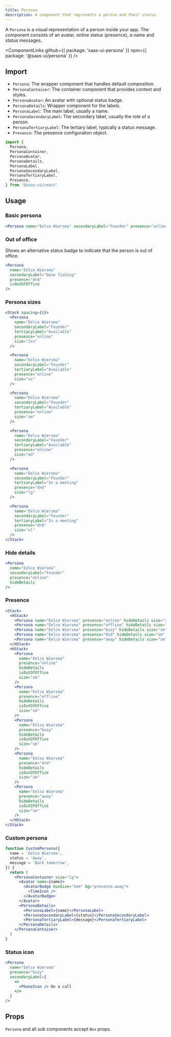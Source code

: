 ```yaml
---
title: Persona
description: A component that represents a person and their status.
---
```


A `Persona` is a visual representation of a person inside your app.
The component consists of an avatar, online status (presence), a name and status messages.

<ComponentLinks
  github={{ package: 'saas-ui-persona' }}
  npm={{ package: '@saas-ui/persona' }}
/>

## Import

- `Persona`: The wrapper component that handles default composition.
- `PersonaContainer`: The container component that provides context and styles.
- `PersonaAvatar`: An avatar with optional status badge.
- `PersonaDetails`: Wrapper component for the labels.
- `PersonaLabel`: The main label, usually a name.
- `PersonaSecondaryLabel`: The secondary label, usually the role of a person.
- `PersonaTertiaryLabel`: The tertiary label, typically a status message.
- `Presence`: The presence configuration object.

```ts
import {
  Persona,
  PersonaContainer,
  PersonaAvatar,
  PersonaDetails,
  PersonaLabel,
  PersonaSecondaryLabel,
  PersonaTertiaryLabel,
  Presence,
} from '@saas-ui/react'
```

## Usage

### Basic persona

```jsx
<Persona name="Eelco Wiersma" secondaryLabel="Founder" presence="online" />
```

### Out of office

Shows an alternative status badge to indicate that the person is out of office.

```jsx
<Persona
  name="Eelco Wiersma"
  secondaryLabel="Gone fishing"
  presence="dnd"
  isOutOfOffice
/>
```

### Persona sizes

```jsx
<Stack spacing={8}>
  <Persona
    name="Eelco Wiersma"
    secondaryLabel="Founder"
    tertiaryLabel="Available"
    presence="online"
    size="2xs"
  />

  <Persona
    name="Eelco Wiersma"
    secondaryLabel="Founder"
    tertiaryLabel="Available"
    presence="online"
    size="xs"
  />

  <Persona
    name="Eelco Wiersma"
    secondaryLabel="Founder"
    tertiaryLabel="Available"
    presence="online"
    size="sm"
  />

  <Persona
    name="Eelco Wiersma"
    secondaryLabel="Founder"
    tertiaryLabel="Available"
    presence="online"
    size="md"
  />

  <Persona
    name="Eelco Wiersma"
    secondaryLabel="Founder"
    tertiaryLabel="In a meeting"
    presence="dnd"
    size="lg"
  />

  <Persona
    name="Eelco Wiersma"
    secondaryLabel="Founder"
    tertiaryLabel="In a meeting"
    presence="dnd"
    size="xl"
  />
</Stack>
```

### Hide details

```jsx
<Persona
  name="Eelco Wiersma"
  secondaryLabel="Founder"
  presence="online"
  hideDetails
/>
```

### Presence

```jsx
<Stack>
  <HStack>
    <Persona name="Eelco Wiersma" presence="online" hideDetails size="sm" />
    <Persona name="Eelco Wiersma" presence="offline" hideDetails size="sm" />
    <Persona name="Eelco Wiersma" presence="busy" hideDetails size="sm" />
    <Persona name="Eelco Wiersma" presence="dnd" hideDetails size="sm" />
    <Persona name="Eelco Wiersma" presence="away" hideDetails size="sm" />
  </HStack>
  <HStack>
    <Persona
      name="Eelco Wiersma"
      presence="online"
      hideDetails
      isOutOfOffice
      size="sm"
    />
    <Persona
      name="Eelco Wiersma"
      presence="offline"
      hideDetails
      isOutOfOffice
      size="sm"
    />
    <Persona
      name="Eelco Wiersma"
      presence="busy"
      hideDetails
      isOutOfOffice
      size="sm"
    />
    <Persona
      name="Eelco Wiersma"
      presence="dnd"
      hideDetails
      isOutOfOffice
      size="sm"
    />
    <Persona
      name="Eelco Wiersma"
      presence="away"
      hideDetails
      isOutOfOffice
      size="sm"
    />
  </HStack>
</Stack>
```

### Custom persona

```jsx
function CustomPersona({
  name = 'Eelco Wiersma',
  status = 'Away',
  message = 'Back tomorrow',
}) {
  return (
    <PersonaContainer size="lg">
      <Avatar name={name}>
        <AvatarBadge boxSize="1em" bg="presence.away">
          <TimeIcon />
        </AvatarBadge>
      </Avatar>
      <PersonaDetails>
        <PersonaLabel>{name}</PersonaLabel>
        <PersonaSecondaryLabel>{status}</PersonaSecondaryLabel>
        <PersonaTertiaryLabel>{message}</PersonaTertiaryLabel>
      </PersonaDetails>
    </PersonaContainer>
  )
}
```

### Status icon

```jsx
<Persona
  name="Eelco Wiersma"
  presence="busy"
  secondaryLabel={
    <>
      <PhoneIcon /> On a call
    </>
  }
/>
```

## Props

`Persona` and all sub components accept `Box` props.
